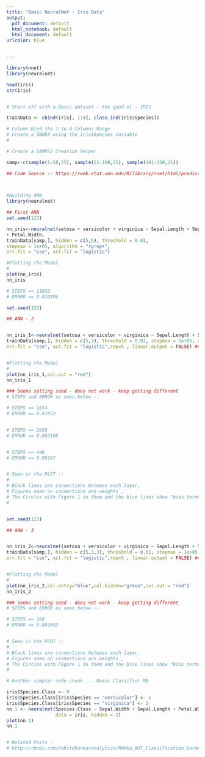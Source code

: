 ```yaml
---
title: "Basic NeuralNet - Iris Data"
output:
  pdf_document: default
  html_notebook: default
  html_document: default
urlcolor: blue


---
```



```r
library(nnet)
library(neuralnet)

head(iris)
str(iris)


# Start off with a Basic dataset - the good ol - IRIS

trainData <- cbind(iris[, 1:4], class.ind(iris$Species))

# Column Bind the 1 to 4 Columns Range 
# Create a INDEX using the iris$Species Variable 
# 

```


```r
# Create a SAMPLE Creation helper 

samp<-c(sample(1:50,25), sample(51:100,25), sample(101:150,25))

## Code Source -- https://rweb.stat.umn.edu/R/library/nnet/html/predict.nnet.html

        
```


```r
#Building ANN
library(neuralnet)

## First ANN 
set.seed(123)

nn_iris<-neuralnet(setosa + versicolor + virginica ~ Sepal.Length + Sepal.Width + Petal.Length
+ Petal.Width,
trainData[samp,], hidden = c(5,5), threshold = 0.01,
stepmax = 1e+05, algorithm = "rprop+",
err.fct = "sse", act.fct = "logistic")

#Plotting the Model
#
plot(nn_iris)
nn_iris

# STEPS == 11032 
# ERROR == 0.010194


```



```r

set.seed(123)

## ANN - 2 


nn_iris_1<-neuralnet(setosa + versicolor + virginica ~ Sepal.Length + Sepal.Width + Petal.Length + Petal.Width,
trainData[samp,], hidden = c(5,3), threshold = 0.01, stepmax = 1e+05, algorithm = "rprop+", 
err.fct = "sse", act.fct = "logistic",rep=5 , linear.output = FALSE) ## Added -- rep=="5" , hidden == c(5,3)


#Plotting the Model
#
plot(nn_iris_1,col.out = "red")
nn_iris_1

### Seems setting seed - does not work - keep getting different 
# STEPS and ERROR as seen below -- 

# STEPS == 1614
# ERROR == 0.01052 


# STEPS == 1938
# ERROR == 0.003109


# STEPS == 446
# ERROR == 0.00107


# Seen in the PLOT :- 
#
# Black lines are connections between each layer,
# Figures seen on connections are weights , 
# The Circles with Figure 1 in them and the blue lines show "bias terms".
# 



```


```r


set.seed(123)

## ANN - 3 


nn_iris_2<-neuralnet(setosa + versicolor + virginica ~ Sepal.Length + Sepal.Width + Petal.Length + Petal.Width,
trainData[samp,], hidden = c(5,3,3), threshold = 0.01, stepmax = 1e+05, algorithm = "rprop+", 
err.fct = "sse", act.fct = "logistic",rep=3 , linear.output = FALSE) ## Added -- rep=="3" , hidden == c(5,3,3)


#Plotting the Model
#
plot(nn_iris_2,col.entry="blue",col.hidden="green",col.out = "red")
nn_iris_2

### Seems setting seed - does not work - keep getting different 
# STEPS and ERROR as seen below -- 

# STEPS == 168
# ERROR == 0.001692


# Seen in the PLOT :- 
#
# Black lines are connections between each layer,
# Figures seen on connections are weights , 
# The Circles with Figure 1 in them and the blue lines show "bias terms".
# 

```






```r

# Another simpler code chunk ... Basic Classifier NN 

iris$Species.Class <- 0
iris$Species.Class[iris$Species == "versicolor"] <- 1
iris$Species.Class[iris$Species == "virginica"] <- 2
nn.1 <- neuralnet(Species.Class ~ Sepal.Width + Sepal.Length + Petal.Width + Petal.Length,
                  data = iris, hidden = 2)
plot(nn.1)
nn.1

```




```r

```



```r
# Related Posts - 
# http://rpubs.com/rohitdhankaranalytics/RWeka_ADT_Classification_GermanCreditData

```
